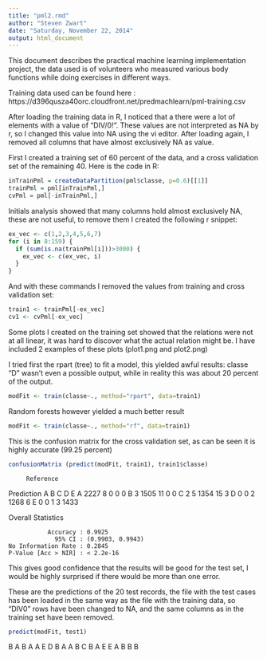 ```yaml
---
title: "pml2.rmd"
author: "Steven Zwart"
date: "Saturday, November 22, 2014"
output: html_document
---
```

This document describes the practical machine learning implementation project, the data used is of volunteers who measured various body functions while doing exercises in different ways. 

Training data used can be found here :
https://d396qusza40orc.cloudfront.net/predmachlearn/pml-training.csv

After loading the training data in R, I noticed that a there were a lot of elements with a value of "DIV/0!". These values are not interpreted as NA by r, so I changed this value into NA using the vi editor. After loading again, I removed all columns that have almost exclusively NA as value.

First I created a training set of 60 percent of the data, and a cross validation set of the remaining 40. Here is the code in R: 

```r
inTrainPml = createDataPartition(pml$classe, p=0.6)[[1]]
trainPml = pml[inTrainPml,]
cvPml = pml[-inTrainPml,]
```

Initials analysis showed that many columns hold almost exclusively NA, these are not useful, to remove them I created the following r snippet:

```r
ex_vec <- c(1,2,3,4,5,6,7)
for (i in 8:159) {
  if (sum(is.na(trainPml[i]))>3000) {
    ex_vec <- c(ex_vec, i)
  }
}
```

And with these commands I removed the values from training and cross validation set:

```r
train1 <- trainPml[-ex_vec]
cv1 <- cvPml[-ex_vec]
```

Some plots I created on the training set showed that the relations were not at all linear, it was hard to discover what the actual relation might be. I have included 2 examples of these plots (plot1.png and plot2.png)

I tried first the rpart (tree) to fit a model, this yielded awful results: classe "D" wasn't even a possible output, while in reality this was about 20 percent of the output.

```r
modFit <- train(classe~., method="rpart", data=train1)
```

Random forests however yielded a much better result

```r
modFit <- train(classe~., method="rf", data=train1)
```

This is the confusion matrix for the cross validation set, as can be seen it is highly accurate (99.25 percent)


```r
confusionMatrix (predict(modFit, train1), train1$classe)
```
         Reference

Prediction    A    B    C    D    E
         A 2227    8    0    0    0
         B    3 1505   11    0    0
         C    2    5 1354   15    3
         D    0    0    2 1268    6
         E    0    0    1    3 1433


Overall Statistics
                                          
               Accuracy : 0.9925          
                 95% CI : (0.9903, 0.9943)
    No Information Rate : 0.2845          
    P-Value [Acc > NIR] : < 2.2e-16       

This gives good confidence that the results will be good for the test set, I would be highly surprised if there would be more than one error.

These are the predictions of the 20 test records, the file with the test cases has been loaded in the same way as the file with the training data, so "DIV0" rows have been changed to NA, and the same columns as in the training set have been removed.

```r
predict(modFit, test1)
```

B A B A A E D B A A B C B A E E A B B B
